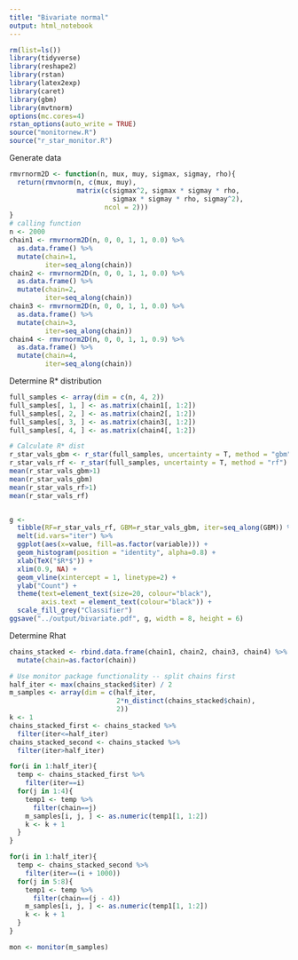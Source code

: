 ```yaml
---
title: "Bivariate normal"
output: html_notebook
---
```


```r
rm(list=ls())
library(tidyverse)
library(reshape2)
library(rstan)
library(latex2exp)
library(caret)
library(gbm)
library(mvtnorm)
options(mc.cores=4)
rstan_options(auto_write = TRUE)
source("monitornew.R")
source("r_star_monitor.R")
```

Generate data
```r
rmvrnorm2D <- function(n, mux, muy, sigmax, sigmay, rho){
  return(rmvnorm(n, c(mux, muy),
                 matrix(c(sigmax^2, sigmax * sigmay * rho,
                          sigmax * sigmay * rho, sigmay^2),
                        ncol = 2)))
}
# calling function
n <- 2000
chain1 <- rmvrnorm2D(n, 0, 0, 1, 1, 0.0) %>% 
  as.data.frame() %>% 
  mutate(chain=1,
         iter=seq_along(chain))
chain2 <- rmvrnorm2D(n, 0, 0, 1, 1, 0.0) %>% 
  as.data.frame() %>% 
  mutate(chain=2,
         iter=seq_along(chain))
chain3 <- rmvrnorm2D(n, 0, 0, 1, 1, 0.0) %>% 
  as.data.frame() %>% 
  mutate(chain=3,
         iter=seq_along(chain))
chain4 <- rmvrnorm2D(n, 0, 0, 1, 1, 0.9) %>% 
  as.data.frame() %>% 
  mutate(chain=4,
         iter=seq_along(chain))
```

Determine R* distribution
```r
full_samples <- array(dim = c(n, 4, 2))
full_samples[, 1, ] <- as.matrix(chain1[, 1:2])
full_samples[, 2, ] <- as.matrix(chain2[, 1:2])
full_samples[, 3, ] <- as.matrix(chain3[, 1:2])
full_samples[, 4, ] <- as.matrix(chain4[, 1:2])

# Calculate R* dist
r_star_vals_gbm <- r_star(full_samples, uncertainty = T, method = "gbm")
r_star_vals_rf <- r_star(full_samples, uncertainty = T, method = "rf")
mean(r_star_vals_gbm>1)
mean(r_star_vals_gbm)
mean(r_star_vals_rf>1)
mean(r_star_vals_rf)


g <- 
  tibble(RF=r_star_vals_rf, GBM=r_star_vals_gbm, iter=seq_along(GBM)) %>%
  melt(id.vars="iter") %>% 
  ggplot(aes(x=value, fill=as.factor(variable))) +
  geom_histogram(position = "identity", alpha=0.8) +
  xlab(TeX("$R*$")) +
  xlim(0.9, NA) +
  geom_vline(xintercept = 1, linetype=2) +
  ylab("Count") +
  theme(text=element_text(size=20, colour="black"),
        axis.text = element_text(colour="black")) +
  scale_fill_grey("Classifier")
ggsave("../output/bivariate.pdf", g, width = 8, height = 6)
```

Determine Rhat
```r
chains_stacked <- rbind.data.frame(chain1, chain2, chain3, chain4) %>% 
  mutate(chain=as.factor(chain))

# Use monitor package functionality -- split chains first
half_iter <- max(chains_stacked$iter) / 2
m_samples <- array(dim = c(half_iter,
                           2*n_distinct(chains_stacked$chain),
                           2))
k <- 1
chains_stacked_first <- chains_stacked %>% 
  filter(iter<=half_iter)
chains_stacked_second <- chains_stacked %>% 
  filter(iter>half_iter)

for(i in 1:half_iter){
  temp <- chains_stacked_first %>% 
    filter(iter==i)
  for(j in 1:4){
    temp1 <- temp %>%
      filter(chain==j)
    m_samples[i, j, ] <- as.numeric(temp1[1, 1:2])
    k <- k + 1
  }
}

for(i in 1:half_iter){
  temp <- chains_stacked_second %>% 
    filter(iter==(i + 1000))
  for(j in 5:8){
    temp1 <- temp %>%
      filter(chain==(j - 4))
    m_samples[i, j, ] <- as.numeric(temp1[1, 1:2])
    k <- k + 1
  }
}

mon <- monitor(m_samples)
```

